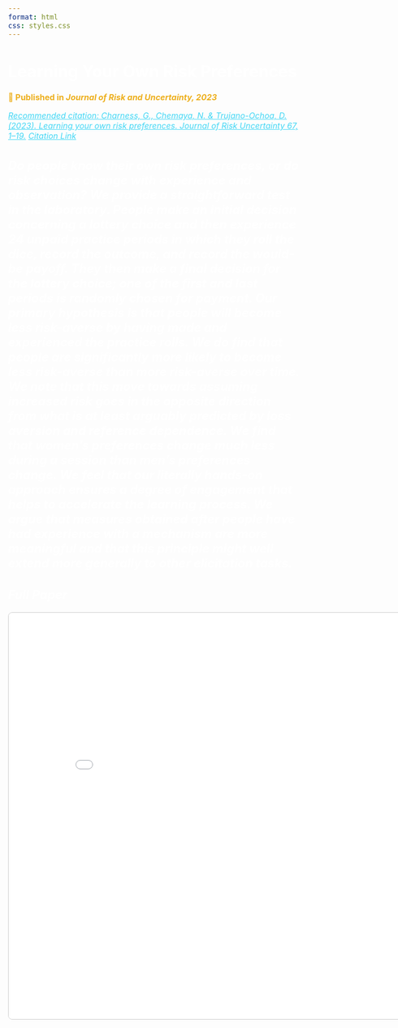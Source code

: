 ---
format: html
css: styles.css
---

<style>
body {
  color: black;
  font-size: 1em;
  background-image: url('images/abstract3.png');
  background-size: cover;         
  background-repeat: no-repeat;   
  background-attachment: fixed;    
  background-position: center;     
  color: white;                   
}
a {
    color: #42d7f5;
}
</style>

# Learning Your Own Risk Preferences

<span style="font-weight: bold; font-size: 16px; color: #edaf1c;">
  📅 Published in <i>Journal of Risk and Uncertainty,<i> 2023 
</span>

[Recommended citation: Charness, G., Chemaya, N. & Trujano-Ochoa, D. (2023). Learning your own risk preferences. Journal of Risk Uncertainty 67, 1–19.](https://doi.org/10.1007/s11166-023-09413-3) [Citation Link](https://link.springer.com/article/10.1007/s11166-023-09413-3#citeas)

Do people know their own risk preferences, or do risk choices change with experience and observation? We provide a straightforward test in the laboratory. People make an initial decision concerning a lottery choice and then experience 24 unpaid practice periods in which they roll the dice, record the outcome, and record the would-be payoff. They then make a final decision for the lottery choice; one of the first and last periods is randomly chosen for payment. Our primary hypothesis is that people will become less risk-averse by having made and experienced the practice rolls. We do find that people are significantly more likely to become less risk-averse than more risk-averse over time. We note that this move towards assuming increased risk goes in the opposite direction from what is at least arguably predicted by loss aversion and reference dependence. We find that women’s preferences change much less during a session than men’s preferences change. We feel that our literally hands-on approach ensures a degree of engagement that helps to accelerate the learning process. We argue that measures obtained after people have had experience with a mechanism are more meaningful and that this principle might well extend more generally to other elicitation tasks.
---

## Full Paper

<iframe src="papers/Learning_Risk_Preference.pdf" width="150%" height="800px" style="border:1px solid #ccc; border-radius: 8px;"></iframe>